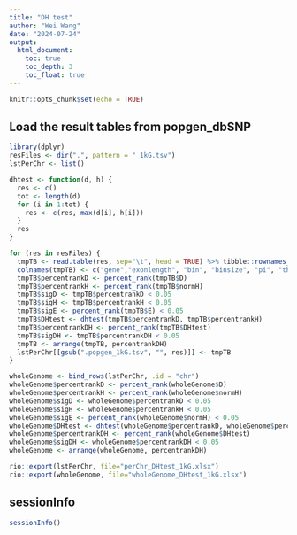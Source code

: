 ```yaml
---
title: "DH test"
author: "Wei Wang"
date: "2024-07-24"
output:
  html_document:
    toc: true
    toc_depth: 3
    toc_float: true
---
```


```r
knitr::opts_chunk$set(echo = TRUE)
```

## Load the result tables from popgen_dbSNP

```r
library(dplyr)
resFiles <- dir(".", pattern = "_1kG.tsv")
lstPerChr <- list()

dhtest <- function(d, h) {
  res <- c()
  tot <- length(d)
  for (i in 1:tot) {
    res <- c(res, max(d[i], h[i]))
  }
  res
}

for (res in resFiles) {
  tmpTB <- read.table(res, sep="\t", head = TRUE) %>% tibble::rownames_to_column("Gene")
  colnames(tmpTB) <- c("gene","exonlength", "bin", "binsize", "pi", "thetaW", "D", "normD", "H", "normH", "E")
  tmpTB$percentrankD <- percent_rank(tmpTB$D)
  tmpTB$percentrankH <- percent_rank(tmpTB$normH)
  tmpTB$sigD <- tmpTB$percentrankD < 0.05 
  tmpTB$sigH <- tmpTB$percentrankH < 0.05
  tmpTB$sigE <- percent_rank(tmpTB$E) < 0.05
  tmpTB$DHtest <- dhtest(tmpTB$percentrankD, tmpTB$percentrankH)
  tmpTB$percentrankDH <- percent_rank(tmpTB$DHtest)
  tmpTB$sigDH <- tmpTB$percentrankDH < 0.05
  tmpTB <- arrange(tmpTB, percentrankDH)
  lstPerChr[[gsub(".popgen_1kG.tsv", "", res)]] <- tmpTB
}

wholeGenome <- bind_rows(lstPerChr, .id = "chr")
wholeGenome$percentrankD <- percent_rank(wholeGenome$D)
wholeGenome$percentrankH <- percent_rank(wholeGenome$normH)
wholeGenome$sigD <- wholeGenome$percentrankD < 0.05
wholeGenome$sigH <- wholeGenome$percentrankH < 0.05
wholeGenome$sigE <- percent_rank(wholeGenome$normH) < 0.05
wholeGenome$DHtest <- dhtest(wholeGenome$percentrankD, wholeGenome$percentrankH)
wholeGenome$percentrankDH <- percent_rank(wholeGenome$DHtest)
wholeGenome$sigDH <- wholeGenome$percentrankDH < 0.05
wholeGenome <- arrange(wholeGenome, percentrankDH)

rio::export(lstPerChr, file="perChr_DHtest_1kG.xlsx")
rio::export(wholeGenome, file="wholeGenome_DHtest_1kG.xlsx")
```

## sessionInfo

```r
sessionInfo()
```
